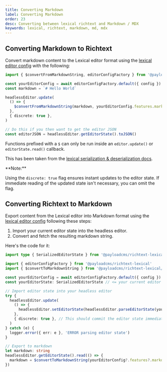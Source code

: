 ```yaml
---
title: Converting Markdown
label: Converting Markdown
order: 23
desc: Converting between lexical richtext and Markdown / MDX
keywords: lexical, richtext, markdown, md, mdx
---
```



## Converting Markdown to Richtext

Convert markdown content to the Lexical editor format using the [lexical editor config](/docs/rich-text/converters#retrieving-the-editor-config) with the following:

```ts
import { $convertFromMarkdownString, editorConfigFactory } from '@payloadcms/richtext-lexical'

const yourEditorConfig = await editorConfigFactory.default({ config })
const markdown = `# Hello World`

headlessEditor.update(
  () => {
    $convertFromMarkdownString(markdown, yourEditorConfig.features.markdownTransformers)
  },
  { discrete: true },
)

// Do this if you then want to get the editor JSON
const editorJSON = headlessEditor.getEditorState().toJSON()
```

Functions prefixed with a `$` can only be run inside an `editor.update()` or `editorState.read()` callback.

This has been taken from the [lexical serialization & deserialization docs](https://lexical.dev/docs/concepts/serialization#html---lexical).

<Banner type="success">
  **Note:**

  Using the `discrete: true` flag ensures instant updates to the editor state. If
  immediate reading of the updated state isn't necessary, you can omit the flag.
</Banner>

## Converting Richtext to Markdown

Export content from the Lexical editor into Markdown format using the [lexical editor config](/docs/rich-text/converters#retrieving-the-editor-config) following these steps:

1. Import your current editor state into the headless editor.
2. Convert and fetch the resulting markdown string.

Here's the code for it:

```ts
import type { SerializedEditorState } from '@payloadcms/richtext-lexical/lexical'

import { editorConfigFactory } from '@payloadcms/richtext-lexical'
import { $convertToMarkdownString } from '@payloadcms/richtext-lexical/lexical/markdown'

const yourEditorConfig = await editorConfigFactory.default({ config })
const yourEditorState: SerializedEditorState // <= your current editor state here

// Import editor state into your headless editor
try {
  headlessEditor.update(
    () => {
      headlessEditor.setEditorState(headlessEditor.parseEditorState(yourEditorState))
    },
    { discrete: true }, // This should commit the editor state immediately
  )
} catch (e) {
  logger.error({ err: e }, 'ERROR parsing editor state')
}

// Export to markdown
let markdown: string
headlessEditor.getEditorState().read(() => {
  markdown = $convertToMarkdownString(yourEditorConfig?.features?.markdownTransformers)
})
```
